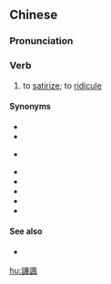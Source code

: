 {{also|讥讽}}
==Chinese==
{{zh-forms|s=讥讽}}

===Pronunciation===
{{zh-pron
|m=jī諷
|c=gei1 fung3
|cat=v
}}

===Verb===
{{zh-verb}}

# to [[satirize]]; to [[ridicule]]

====Synonyms====
* {{zh-l|嘲笑}}
* {{zh-l|諷刺}}
* {{qualifier|slang}} {{zh-l|開涮|tr=kāishuàn}}
* {{zh-l|開玩笑}}
* {{zh-l|取笑|tr=qǔxiào}}
* {{zh-l|損}}
* {{zh-l|挖苦}}
* {{zh-l|戲弄}}

====See also====
* {{zh-l|說風涼話|tr=shuōfēngliánghuà}}

[[hu:譏諷]]